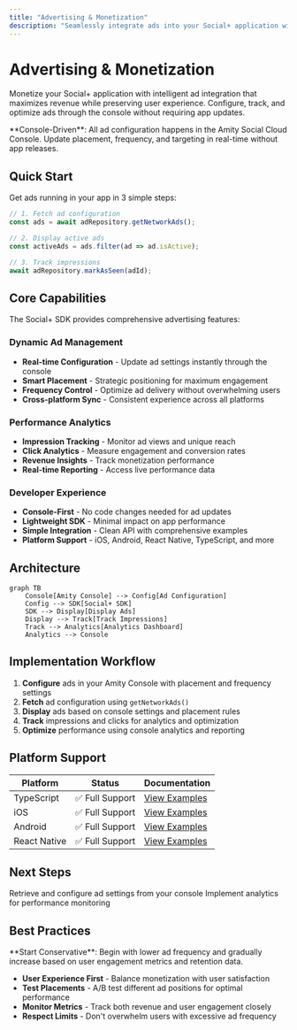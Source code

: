 ```yaml
---
title: "Advertising & Monetization"
description: "Seamlessly integrate ads into your Social+ application with console-driven configuration and comprehensive analytics"
---
```


# Advertising & Monetization

Monetize your Social+ application with intelligent ad integration that maximizes revenue while preserving user experience. Configure, track, and optimize ads through the console without requiring app updates.

<Info>
**Console-Driven**: All ad configuration happens in the Amity Social Cloud Console. Update placement, frequency, and targeting in real-time without app releases.
</Info>

## Quick Start

Get ads running in your app in 3 simple steps:

```typescript
// 1. Fetch ad configuration
const ads = await adRepository.getNetworkAds();

// 2. Display active ads
const activeAds = ads.filter(ad => ad.isActive);

// 3. Track impressions
await adRepository.markAsSeen(adId);
```

## Core Capabilities

The Social+ SDK provides comprehensive advertising features:

### Dynamic Ad Management

- **Real-time Configuration** - Update ad settings instantly through the console
- **Smart Placement** - Strategic positioning for maximum engagement
- **Frequency Control** - Optimize ad delivery without overwhelming users
- **Cross-platform Sync** - Consistent experience across all platforms

### Performance Analytics

- **Impression Tracking** - Monitor ad views and unique reach
- **Click Analytics** - Measure engagement and conversion rates  
- **Revenue Insights** - Track monetization performance
- **Real-time Reporting** - Access live performance data

### Developer Experience

- **Console-First** - No code changes needed for ad updates
- **Lightweight SDK** - Minimal impact on app performance
- **Simple Integration** - Clean API with comprehensive examples
- **Platform Support** - iOS, Android, React Native, TypeScript, and more

## Architecture

```mermaid
graph TB
    Console[Amity Console] --> Config[Ad Configuration]
    Config --> SDK[Social+ SDK]
    SDK --> Display[Display Ads]
    Display --> Track[Track Impressions]
    Track --> Analytics[Analytics Dashboard]
    Analytics --> Console
```

## Implementation Workflow

1. **Configure** ads in your Amity Console with placement and frequency settings
2. **Fetch** ad configuration using `getNetworkAds()` 
3. **Display** ads based on console settings and placement rules
4. **Track** impressions and clicks for analytics and optimization
5. **Optimize** performance using console analytics and reporting

## Platform Support

| Platform | Status | Documentation |
|----------|--------|---------------|
| TypeScript | ✅ Full Support | [View Examples](./get-ads-and-settings#typescript) |
| iOS | ✅ Full Support | [View Examples](./get-ads-and-settings#ios) |
| Android | ✅ Full Support | [View Examples](./get-ads-and-settings#android) |
| React Native | ✅ Full Support | [View Examples](./get-ads-and-settings#react-native) |

## Next Steps

<CardGroup cols={2}>
  <Card title="Get Ads & Settings" icon="gear" href="./get-ads-and-settings">
    Retrieve and configure ad settings from your console
  </Card>
  <Card title="Track Impressions" icon="chart-line" href="./ad-impressions">
    Implement analytics for performance monitoring
  </Card>
</CardGroup>

## Best Practices

<Tip>
**Start Conservative**: Begin with lower ad frequency and gradually increase based on user engagement metrics and retention data.
</Tip>

- **User Experience First** - Balance monetization with user satisfaction
- **Test Placements** - A/B test different ad positions for optimal performance
- **Monitor Metrics** - Track both revenue and user engagement closely
- **Respect Limits** - Don't overwhelm users with excessive ad frequency
